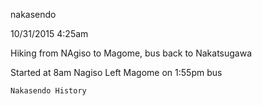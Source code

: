 nakasendo

10/31/2015 4:25am

Hiking from NAgiso to Magome, bus back to Nakatsugawa

Started at 8am Nagiso Left Magome on 1:55pm bus

    Nakasendo History
